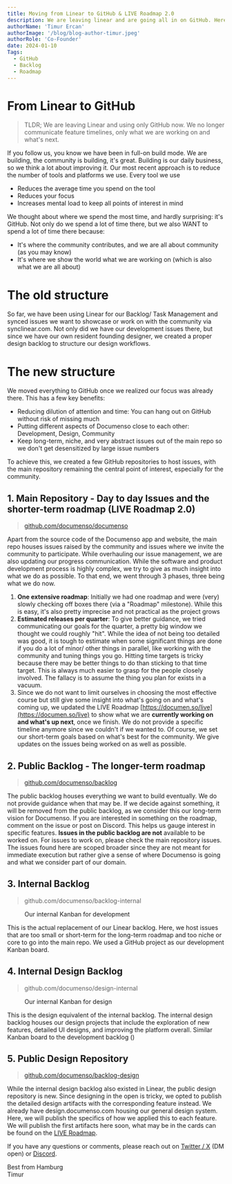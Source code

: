 ```yaml
---
title: Moving from Linear to GitHub & LIVE Roadmap 2.0
description: We are leaving linear and are going all in on GitHub. Here is how we do it.
authorName: 'Timur Ercan'
authorImage: '/blog/blog-author-timur.jpeg'
authorRole: 'Co-Founder'
date: 2024-01-10
Tags:
  - GitHub
  - Backlog
  - Roadmap
---
```


# From Linear to GitHub

> TLDR; We are leaving Linear and using only GitHub now. We no longer communicate feature timelines, only what we are working on and what's next.

If you follow us, you know we have been in full-on build mode. We are building, the community is building, it's great. Building is our daily business, so we think a lot about improving it.
Our most recent approach is to reduce the number of tools and platforms we use. Every tool we use

- Reduces the average time you spend on the tool
- Reduces your focus
- Increases mental load to keep all points of interest in mind

We thought about where we spend the most time, and hardly surprising: it's GitHub. Not only do we spend a lot of time there, but we also WANT to spend a lot of time there because:

- It's where the community contributes, and we are all about community (as you may know)
- It's where we show the world what we are working on (which is also what we are all about)

# The old structure

So far, we have been using Linear for our Backlog/ Task Management and synced issues we want to showcase or work on with the community via synclinear.com. Not only did we have our development issues there, but since
we have our own resident founding designer, we created a proper design backlog to structure our design workflows.

# The new structure

We moved everything to GitHub once we realized our focus was already there. This has a few key benefits:

- Reducing dilution of attention and time: You can hang out on GitHub without risk of missing much
- Putting different aspects of Documenso close to each other: Development, Design, Community
- Keep long-term, niche, and very abstract issues out of the main repo so we don't get desensitized by large issue numbers

To achieve this, we created a few GitHub repositories to host issues, with the main repository remaining the central point of interest, especially for the community.

## 1. Main Repository - Day to day Issues and the shorter-term roadmap (LIVE Roadmap 2.0)

> [github.com/documenso/documenso](https://github.com/documenso/documenso)

Apart from the source code of the Documenso app and website, the main repo houses issues raised by the community and issues where we invite the community to participate.
While overhauling our issue management, we are also updating our progress communication. While the software and product development process is highly complex,
we try to give as much insight into what we do as possible. To that end, we went through 3 phases, three being what we do now.

1. **One extensive roadmap**: Initially we had one roadmap and were (very) slowly checking off boxes there (via a "Roadmap" milestone). While this is easy, it's also pretty imprecise and not practical as the project grows
2. **Estimated releases per quarter**: To give better guidance, we tried communicating our goals for the quarter, a pretty big window we thought we could roughly "hit". While the idea of not being too detailed was good, it is tough to estimate when some significant things are done if you do a lot of minor/ other things in parallel,
   like working with the community and tuning things you go. Hitting time targets is tricky because there may be better things to do than sticking to that time target. This is always much easier to grasp for the people closely involved. The fallacy is to assume the thing you plan for exists in a vacuum.
3. Since we do not want to limit ourselves in choosing the most effective course but still give some insight into what's going on and what's coming up, we updated the LIVE Roadmap [https://documen.so/live](https://documen.so/live) to show what we are **currently working on and what's up next**, once we finish. We do not provide
   a specific timeline anymore since we couldn't if we wanted to. Of course, we set our short-term goals based on what's best for the community. We give updates on the issues being worked on as well as possible.

## 2. Public Backlog - The longer-term roadmap

> [github.com/documenso/backlog](https://github.com/documenso/backlog)

The public backlog houses everything we want to build eventually. We do not provide guidance when that may be. If we decide against something, it will be removed from the public backlog, as we consider this our long-term vision for Documenso. If you are interested in something on the roadmap, comment on the issue or post on Discord. This helps us gauge interest in specific features.
**Issues in the public backlog are not** available to be worked on. For issues to work on, please check the main repository issues. The issues found here are scoped broader since they are not meant for immediate execution but rather give a sense of where Documenso is going and what we consider part of our domain.

## 3. Internal Backlog

> github.com/documenso/backlog-internal

<figure>
  <MdxNextImage
    src="/blog/gh1.png"
    width="1260"
    height="630"
    alt="GitHub: Development Board"
  />

  <figcaption className="text-center">
    Our internal Kanban for development
  </figcaption>
</figure>

This is the actual replacement of our Linear backlog. Here, we host issues that are too small or short-term for the long-term roadmap and too niche or core to go into the main repo. We used a GitHub project as our development Kanban board.

## 4. Internal Design Backlog

> github.com/documenso/design-internal

<figure>
  <MdxNextImage
    src="/blog/gh2.png"
    width="1260"
    height="630"
    alt="GitHub: Design Board"
  />

  <figcaption className="text-center">
    Our internal Kanban for design
  </figcaption>
</figure>

This is the design equivalent of the internal backlog. The internal design backlog houses our design projects that include the exploration of new features, detailed UI designs, and improving the platform overall.
Similar Kanban board to the development backlog ()

## 5. Public Design Repository

> [github.com/documenso/backlog-design](https://github.com/documenso/design)

While the internal design backlog also existed in Linear, the public design repository is new. Since designing in the open is tricky, we opted to publish the detailed design artifacts with the corresponding feature instead.
We already have design.documenso.com housing our general design system. Here, we will publish the specifics of how we applied this to each feature. We will publish the first artifacts here soon, what may be in the cards can be found on the [LIVE Roadmap](https://documen.so/live).

If you have any questions or comments, please reach out on [Twitter / X](https://twitter.com/eltimuro) (DM open) or [Discord](https://documen.so/discord).

Best from Hamburg\
Timur
